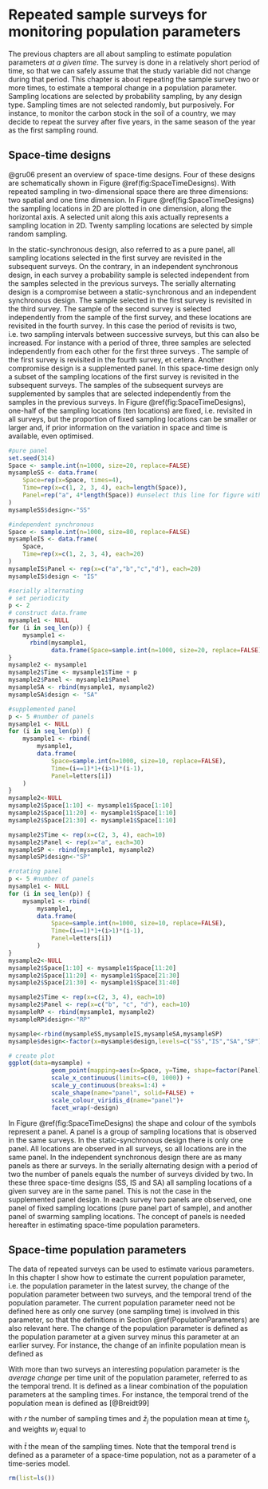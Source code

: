 # Repeated sample surveys for monitoring population parameters {#RepeatedSurveys}

The previous chapters are all about sampling to estimate population parameters *at a given time*. The survey is done in a relatively short period of time, so that we can safely assume that the study variable did not change during that period. This chapter is about repeating the sample survey two or more times, to estimate a temporal change in a population parameter\index{Repeated surveys for monitoring}. Sampling locations are selected by probability sampling, by any design type. Sampling times are not selected randomly, but purposively. For instance, to monitor the carbon stock in the soil of a country, we may decide to repeat the survey after five years, in the same season of the year as the first sampling round.

## Space-time designs

@gru06 present an overview of space-time designs\index{Space-time design}. Four of these designs are schematically shown in Figure \@ref(fig:SpaceTimeDesigns). With repeated sampling in two-dimensional space there are three dimensions: two spatial and one time dimension. In Figure  \@ref(fig:SpaceTimeDesigns) the sampling locations in 2D are plotted in one dimension, along the horizontal axis. A selected unit along this axis actually represents a sampling location in 2D. Twenty sampling locations are selected by simple random sampling.

In the static-synchronous design\index{Space-time design!static-synchronous design}, also referred to as a pure panel\index{Pure panel}, all sampling locations selected in the first survey are revisited in the subsequent surveys. On the contrary, in an independent synchronous design\index{Space-time design!independent-synchronous design}, in each survey a probability sample is selected independent from the samples selected in the previous surveys. The serially alternating design\index{Space-time design!serially alternating design} is a compromise between a static-synchronous and an independent synchronous design. The sample selected in the first survey is revisited in the third survey. The sample of the second survey is selected independently from the sample of the first survey, and these locations are revisited in the fourth survey. In this case the period of revisits is two, i.e. two sampling intervals between successive surveys, but this can also be increased. For instance with a period of three, three samples are selected independently from each other for the first three surveys . The sample of the first survey is revisited in the fourth survey, et cetera. Another compromise design is a supplemented panel\index{Space-time design!supplemented panel design}. In this space-time design only a subset of the sampling locations of the first survey is revisited in the subsequent surveys. The samples of the subsequent surveys are supplemented by samples that are selected independently from the samples in the previous surveys. In Figure \@ref(fig:SpaceTimeDesigns), one-half of the sampling locations (ten locations) are fixed, i.e. revisited in all surveys, but the proportion of fixed sampling locations can be smaller or larger and, if prior information on the variation in space and time is available, even optimised.

```r

#pure panel
set.seed(314)
Space <- sample.int(n=1000, size=20, replace=FALSE)
mysampleSS <- data.frame(
    Space=rep(x=Space, times=4),
    Time=rep(x=c(1, 2, 3, 4), each=length(Space)),
    Panel=rep("a", 4*length(Space)) #unselect this line for figure withpanelsaslegend
)
mysampleSS$design<-"SS"

#independent synchronous
Space <- sample.int(n=1000, size=80, replace=FALSE)
mysampleIS <- data.frame(
    Space,
    Time=rep(x=c(1, 2, 3, 4), each=20)
)
mysampleIS$Panel <- rep(x=c("a","b","c","d"), each=20)
mysampleIS$design <- "IS"

#serially alternating
# set periodicity
p <- 2
# construct data.frame
mysample1 <- NULL
for (i in seq_len(p)) {
    mysample1 <- 
      rbind(mysample1,
            data.frame(Space=sample.int(n=1000, size=20, replace=FALSE), Time=i, Panel=letters[i]))
}
mysample2 <- mysample1
mysample2$Time <- mysample1$Time + p
mysample2$Panel <- mysample1$Panel
mysampleSA <- rbind(mysample1, mysample2)
mysampleSA$design <- "SA"

#supplemented panel
p <- 5 #number of panels
mysample1 <- NULL
for (i in seq_len(p)) {
    mysample1 <- rbind(
        mysample1,
        data.frame(
            Space=sample.int(n=1000, size=10, replace=FALSE),
            Time=(i==1)*1+(i>1)*(i-1),
            Panel=letters[i])
    )
}
mysample2<-NULL
mysample2$Space[1:10] <- mysample1$Space[1:10]
mysample2$Space[11:20] <- mysample1$Space[1:10]
mysample2$Space[21:30] <- mysample1$Space[1:10]

mysample2$Time <- rep(x=c(2, 3, 4), each=10)
mysample2$Panel <- rep(x="a", each=30)
mysampleSP <- rbind(mysample1, mysample2)
mysampleSP$design<-"SP"

#rotating panel
p <- 5 #number of panels
mysample1 <- NULL
for (i in seq_len(p)) {
    mysample1 <- rbind(
        mysample1,
        data.frame(
            Space=sample.int(n=1000, size=10, replace=FALSE),
            Time=(i==1)*1+(i>1)*(i-1),
            Panel=letters[i])
        )
}
mysample2<-NULL
mysample2$Space[1:10] <- mysample1$Space[11:20]
mysample2$Space[11:20] <- mysample1$Space[21:30]
mysample2$Space[21:30] <- mysample1$Space[31:40]

mysample2$Time <- rep(x=c(2, 3, 4), each=10)
mysample2$Panel <- rep(x=c("b", "c", "d"), each=10)
mysampleRP <- rbind(mysample1, mysample2)
mysampleRP$design<-"RP"

mysample<-rbind(mysampleSS,mysampleIS,mysampleSA,mysampleSP)
mysample$design<-factor(x=mysample$design,levels=c("SS","IS","SA","SP"),ordered=TRUE)

# create plot
ggplot(data=mysample) +
            geom_point(mapping=aes(x=Space, y=Time, shape=factor(Panel), colour=factor(Panel)), size=2) +
            scale_x_continuous(limits=c(0, 1000)) +
            scale_y_continuous(breaks=1:4) +
            scale_shape(name="panel", solid=FALSE) +
            scale_colour_viridis_d(name="panel")+
            facet_wrap(~design)
```
In Figure \@ref(fig:SpaceTimeDesigns) the shape and colour of the symbols represent a panel. A panel is a group of sampling locations that is observed in the same surveys. In the static-synchronous design there is only one panel. All locations are observed in all surveys, so all locations are in the same panel. In the independent synchronous design there are as many panels as there ar surveys. In the serially alternating design with a period of two the number of panels equals the number of surveys divided by two. In these three space-time designs (SS, IS and SA) all sampling locations of a given survey are in the same panel. This is not the case in the supplemented panel design. In each survey two panels are observed, one panel of fixed sampling locations (pure panel part of sample), and another panel of swarming sampling locations. The concept of panels is needed hereafter in estimating space-time population parameters.  

## Space-time population parameters

The data of repeated surveys can be used to estimate various parameters. In this chapter I show how to estimate the current population parameter, i.e. the population parameter in the latest survey, the change of the population parameter between two surveys, and the temporal trend of the population parameter. The current population parameter need not be defined here as only one survey (one sampling time) is involved in this parameter, so that the definitions in Section \@ref(PopulationParameters) are also relevant here. The change of the population parameter is defined as the population parameter at a given survey minus this parameter at an earlier survey. For instance, the change of an infinite population mean\index{Change of population mean (total)} is defined as

\begin{equation}
\bar{d}_{2,1}=\frac{1}{A}\left(\int_{\mathbf{s} \in \mathcal{U}} z(\mathbf{s},t_2) \;\mathrm{d}\mathbf{s}-\int_{\mathbf{s} \in \mathcal{U}} z(\mathbf{s},t_1) \;\mathrm{d}\mathbf{s}\right)\;,
(\#eq:ChangePopMean)
\end{equation}

With more than two surveys an interesting population parameter is the *average change* per time unit of the population parameter, referred to as the temporal trend\index{Temporal trend}. It is defined as a linear combination of the population parameters at the sampling times. For instance, the temporal trend of the population mean\index{Temporal trend !of population mean (total)} is defined as [@Breidt99]

\begin{equation}
b=\sum_{j=1}^r w_j \bar{z}_j \;,
(\#eq:TrendofMean)
\end{equation}

with $r$ the number of sampling times and $\bar{z}_j$ the population mean at time $t_j$, and weights $w_j$ equal to

\begin{equation}
w_j = \frac{t_j-\bar{t}}{\sum_{j=1}^r(t_j-\bar{t})^2} \;,
(\#eq:weightsTrendofMean)
\end{equation}

with $\bar{t}$ the mean of the sampling times. Note that the temporal trend is defined as a parameter of a space-time population, not as a parameter of a time-series model.

```r
rm(list=ls())
```

